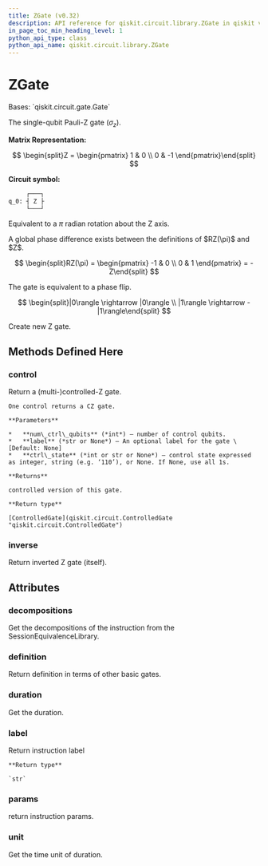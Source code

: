 ```yaml
---
title: ZGate (v0.32)
description: API reference for qiskit.circuit.library.ZGate in qiskit v0.32
in_page_toc_min_heading_level: 1
python_api_type: class
python_api_name: qiskit.circuit.library.ZGate
---
```


# ZGate

<Class id="qiskit.circuit.library.ZGate" isDedicatedPage={true} github="https://github.com/qiskit/qiskit/tree/stable/0.18/qiskit/circuit/library/standard_gates/z.py" signature="ZGate(label=None)" modifiers="class">
  Bases: `qiskit.circuit.gate.Gate`

  The single-qubit Pauli-Z gate ($\sigma_z$).

  **Matrix Representation:**

$$
\begin{split}Z = \begin{pmatrix}
1 & 0 \\
0 & -1
\end{pmatrix}\end{split}
$$

  **Circuit symbol:**

  ```python
       ┌───┐
  q_0: ┤ Z ├
       └───┘
  ```

  Equivalent to a $\pi$ radian rotation about the Z axis.

  <Admonition title="Note" type="note">
    A global phase difference exists between the definitions of $RZ(\pi)$ and $Z$.

$$
\begin{split}RZ(\pi) = \begin{pmatrix}
-1 & 0 \\
0 & 1
\end{pmatrix}
= -Z\end{split}
$$
  </Admonition>

  The gate is equivalent to a phase flip.

$$
\begin{split}|0\rangle \rightarrow |0\rangle \\
|1\rangle \rightarrow -|1\rangle\end{split}
$$

  Create new Z gate.

  ## Methods Defined Here

  <span id="qiskit-circuit-library-zgate-control" />

  ### control

  <Function id="qiskit.circuit.library.ZGate.control" signature="ZGate.control(num_ctrl_qubits=1, label=None, ctrl_state=None)">
    Return a (multi-)controlled-Z gate.

    One control returns a CZ gate.

    **Parameters**

    *   **num\_ctrl\_qubits** (*int*) – number of control qubits.
    *   **label** (*str or None*) – An optional label for the gate \[Default: None]
    *   **ctrl\_state** (*int or str or None*) – control state expressed as integer, string (e.g. ‘110’), or None. If None, use all 1s.

    **Returns**

    controlled version of this gate.

    **Return type**

    [ControlledGate](qiskit.circuit.ControlledGate "qiskit.circuit.ControlledGate")
  </Function>

  <span id="qiskit-circuit-library-zgate-inverse" />

  ### inverse

  <Function id="qiskit.circuit.library.ZGate.inverse" signature="ZGate.inverse()">
    Return inverted Z gate (itself).
  </Function>

  ## Attributes

  ### decompositions

  <Attribute id="qiskit.circuit.library.ZGate.decompositions">
    Get the decompositions of the instruction from the SessionEquivalenceLibrary.
  </Attribute>

  ### definition

  <Attribute id="qiskit.circuit.library.ZGate.definition">
    Return definition in terms of other basic gates.
  </Attribute>

  ### duration

  <Attribute id="qiskit.circuit.library.ZGate.duration">
    Get the duration.
  </Attribute>

  ### label

  <Attribute id="qiskit.circuit.library.ZGate.label">
    Return instruction label

    **Return type**

    `str`
  </Attribute>

  ### params

  <Attribute id="qiskit.circuit.library.ZGate.params">
    return instruction params.
  </Attribute>

  ### unit

  <Attribute id="qiskit.circuit.library.ZGate.unit">
    Get the time unit of duration.
  </Attribute>
</Class>

